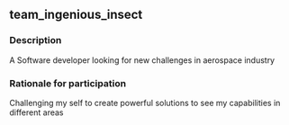 ## team_ingenious_insect

### Description
A Software developer looking for new challenges in aerospace industry

### Rationale for participation
Challenging my self to create powerful solutions to see my capabilities in different areas

